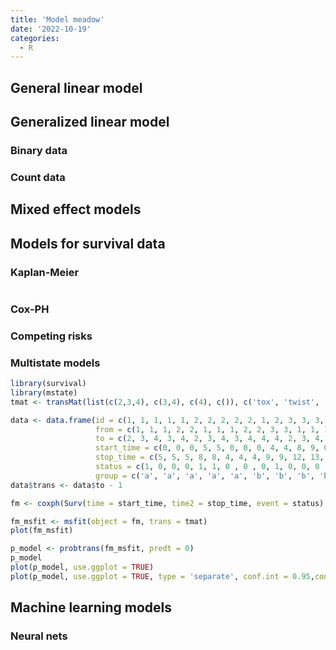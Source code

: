 ```yaml
---
title: 'Model meadow'
date: '2022-10-19'
categories:
  - R
---
```


## General linear model

## Generalized linear model

### Binary data

### Count data

## Mixed effect models

## Models for survival data

### Kaplan-Meier

```r

```

### Cox-PH

### Competing risks

### Multistate models

```r
library(survival)
library(mstate)
tmat <- transMat(list(c(2,3,4), c(3,4), c(4), c()), c('tox', 'twist', 'rel', 'death'))

data <- data.frame(id = c(1, 1, 1, 1, 1, 2, 2, 2, 2, 2, 1, 2, 3, 3, 3, 4, 4, 4, 5, 5, 5),
                   from = c(1, 1, 1, 2, 2, 1, 1, 1, 2, 2, 3, 3, 1, 1, 1, 1, 1, 1, 1, 1, 1), 
                   to = c(2, 3, 4, 3, 4, 2, 3, 4, 3, 4, 4, 4, 2, 3, 4, 2, 3, 4, 2, 3, 4),
                   start_time = c(0, 0, 0, 5, 5, 0, 0, 0, 4, 4, 8, 9, 0, 0, 0, 0 , 0 , 0, 0, 0, 0),
                   stop_time = c(5, 5, 5, 8, 8, 4, 4, 4, 9, 9, 12, 13, 2, 2, 2, 3, 3, 3, 7, 7, 7),
                   status = c(1, 0, 0, 0, 1, 1, 0 , 0 , 0, 1, 0, 0, 0 , 0, 1, 0 , 1, 0, 0 , 0 , 0), 
                   group = c('a', 'a', 'a', 'a', 'a', 'b', 'b', 'b', 'b', 'b', 'a', 'b', 'a', 'a', 'a', 'b', 'b', 'b', 'b', 'b', 'b'))
data$trans <- data$to - 1

fm <- coxph(Surv(time = start_time, time2 = stop_time, event = status) ~ strata(trans), data = data)

fm_msfit <- msfit(object = fm, trans = tmat)
plot(fm_msfit)

p_model <- probtrans(fm_msfit, predt = 0)
p_model
plot(p_model, use.ggplot = TRUE)
plot(p_model, use.ggplot = TRUE, type = 'separate', conf.int = 0.95,conf.type = 'log')

```

## Machine learning models

### Neural nets
